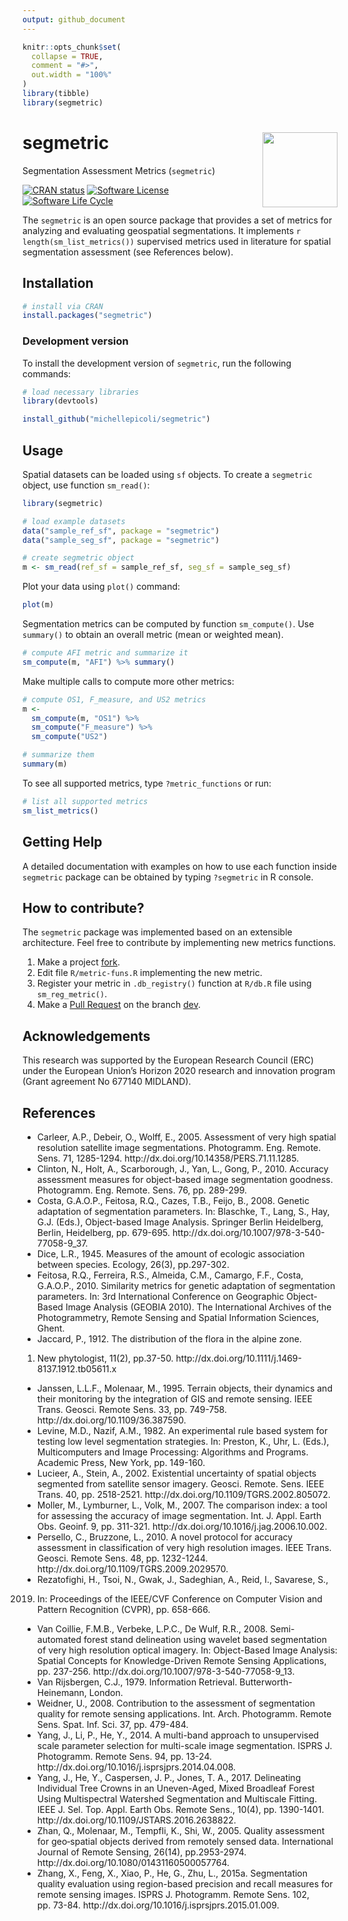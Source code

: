 ```yaml
---
output: github_document
---
```


<!-- README.md is generated from README.Rmd. Please edit that file -->


```r
knitr::opts_chunk$set(
  collapse = TRUE,
  comment = "#>",
  out.width = "100%"
)
library(tibble)
library(segmetric)
```

# segmetric <img src="man/figures/logo.png" align="right" width="120"/>

Segmentation Assessment Metrics (`segmetric`)

<!-- badges: start -->

[![CRAN status](https://www.r-pkg.org/badges/version/segmetric)](https://cran.r-project.org/package=segmetric)
[![Software
License](https://img.shields.io/badge/license-MIT-green)](https://github.com/michellepicoli/segmetric/blob/main/LICENSE)
[![Software Life
Cycle](https://img.shields.io/badge/lifecycle-stable-brightgreen.svg)](https://lifecycle.r-lib.org/articles/stages.html)
<!-- badges: end -->

The `segmetric` is an open source package that provides a set of metrics for analyzing and evaluating geospatial segmentations. It implements `r length(sm_list_metrics())` supervised metrics used in literature for spatial segmentation assessment (see References below).

## Installation

``` r
# install via CRAN 
install.packages("segmetric")
```

### Development version

To install the development version of `segmetric`, run the following
commands:

```r
# load necessary libraries
library(devtools)

install_github("michellepicoli/segmetric")
```

## Usage

Spatial datasets can be loaded using `sf` objects.
To create a `segmetric` object, use function `sm_read()`: 

```r
library(segmetric)

# load example datasets
data("sample_ref_sf", package = "segmetric")
data("sample_seg_sf", package = "segmetric")

# create segmetric object
m <- sm_read(ref_sf = sample_ref_sf, seg_sf = sample_seg_sf)
```

Plot your data  using `plot()` command:

```r
plot(m)
```

Segmentation metrics can be computed by function `sm_compute()`.
Use `summary()` to obtain an overall metric (mean or weighted mean).

```r
# compute AFI metric and summarize it
sm_compute(m, "AFI") %>% summary()

```

Make multiple calls to compute more other metrics:

```r
# compute OS1, F_measure, and US2 metrics
m <- 
  sm_compute(m, "OS1") %>%
  sm_compute("F_measure") %>%
  sm_compute("US2")

# summarize them
summary(m)
```

To see all supported metrics, type `?metric_functions` or run:

```r

# list all supported metrics
sm_list_metrics()
```

## Getting Help

A detailed documentation with examples on how to use each function inside 
`segmetric` package can be obtained by typing `?segmetric` in R console.

## How to contribute?

The `segmetric` package was implemented based on an extensible architecture.
Feel free to contribute by implementing new metrics functions.

1.  Make a project
    [fork](https://docs.github.com/en/github/getting-started-with-github/fork-a-repo).
2.  Edit file `R/metric-funs.R` implementing the new metric.
3.  Register your metric in `.db_registry()` function at `R/db.R` file using `sm_reg_metric()`.
4.  Make a [Pull
    Request](https://docs.github.com/en/github/collaborating-with-issues-and-pull-requests/creating-a-pull-request)
    on the branch [dev](https://github.com/michellepicoli/segmetric/tree/dev).

## Acknowledgements

This research was supported by the European Research Council (ERC) under the 
European Union's Horizon 2020 research and innovation program (Grant agreement 
No 677140 MIDLAND).

## References

- Carleer, A.P., Debeir, O., Wolff, E., 2005. Assessment of very high spatial resolution satellite image segmentations. Photogramm. Eng. Remote. Sens. 71, 1285-1294. http://dx.doi.org/10.14358/PERS.71.11.1285.
- Clinton, N., Holt, A., Scarborough, J., Yan, L., Gong, P., 2010. Accuracy assessment measures for object-based image segmentation goodness. Photogramm. Eng. Remote. Sens. 76, pp. 289-299.
- Costa, G.A.O.P., Feitosa, R.Q., Cazes, T.B., Feijo, B., 2008. Genetic adaptation of segmentation parameters. In: Blaschke, T., Lang, S., Hay, G.J. (Eds.), Object-based Image Analysis. Springer Berlin Heidelberg, Berlin, Heidelberg, pp. 679-695. http://dx.doi.org/10.1007/978-3-540-77058-9_37.
- Dice, L.R., 1945. Measures of the amount of ecologic association between 
species. Ecology, 26(3), pp.297-302.
- Feitosa, R.Q., Ferreira, R.S., Almeida, C.M., Camargo, F.F., Costa, G.A.O.P., 2010. Similarity metrics for genetic adaptation of segmentation parameters. In: 3rd International Conference on Geographic Object-Based Image Analysis (GEOBIA 2010). The International Archives of the Photogrammetry, Remote Sensing and Spatial Information Sciences, Ghent.
- Jaccard, P., 1912. The distribution of the flora in the alpine zone. 
1. New phytologist, 11(2), pp.37-50. http://dx.doi.org/10.1111/j.1469-8137.1912.tb05611.x
- Janssen, L.L.F., Molenaar, M., 1995. Terrain objects, their dynamics and their monitoring by the integration of GIS and remote sensing. IEEE Trans. Geosci. Remote Sens. 33, pp. 749-758. http://dx.doi.org/10.1109/36.387590.
- Levine, M.D., Nazif, A.M., 1982. An experimental rule based system for testing low level segmentation strategies. In: Preston, K., Uhr, L. (Eds.), Multicomputers and Image Processing: Algorithms and Programs. Academic Press, New York, pp. 149-160.
- Lucieer, A., Stein, A., 2002. Existential uncertainty of spatial objects segmented from satellite sensor imagery. Geosci. Remote. Sens. IEEE Trans. 40, pp. 2518-2521. http://dx.doi.org/10.1109/TGRS.2002.805072.
- Moller, M., Lymburner, L., Volk, M., 2007. The comparison index: a tool for assessing the accuracy of image segmentation. Int. J. Appl. Earth Obs. Geoinf. 9, pp. 311-321. http://dx.doi.org/10.1016/j.jag.2006.10.002.
- Persello, C., Bruzzone, L., 2010. A novel protocol for accuracy assessment in classification of very high resolution images. IEEE Trans. Geosci. Remote Sens. 48, pp. 1232-1244. http://dx.doi.org/10.1109/TGRS.2009.2029570.
- Rezatofighi, H., Tsoi, N., Gwak, J., Sadeghian, A., Reid, I., Savarese, S.,
2019. In: Proceedings of the IEEE/CVF Conference on Computer Vision and 
Pattern Recognition (CVPR), pp. 658-666.
- Van Coillie, F.M.B., Verbeke, L.P.C., De Wulf, R.R., 2008. Semi-automated forest stand delineation using wavelet based segmentation of very high resolution optical imagery. In: Object-Based Image Analysis: Spatial Concepts for Knowledge-Driven Remote Sensing Applications, pp. 237-256. http://dx.doi.org/10.1007/978-3-540-77058-9_13.
- Van Rijsbergen, C.J., 1979. Information Retrieval. Butterworth-Heinemann, London.
- Weidner, U., 2008. Contribution to the assessment of segmentation quality for remote sensing applications. Int. Arch. Photogramm. Remote Sens. Spat. Inf. Sci. 37, pp. 479-484.
- Yang, J., Li, P., He, Y., 2014. A multi-band approach to unsupervised
scale parameter selection for multi-scale image segmentation. ISPRS J.
Photogramm. Remote Sens. 94, pp. 13-24.
http://dx.doi.org/10.1016/j.isprsjprs.2014.04.008.
- Yang, J., He, Y., Caspersen, J. P., Jones, T. A., 2017. Delineating
Individual Tree Crowns in an Uneven-Aged, Mixed Broadleaf Forest Using
Multispectral Watershed Segmentation and Multiscale Fitting.
IEEE J. Sel. Top. Appl. Earth Obs. Remote Sens., 10(4), pp. 1390-1401.
http://dx.doi.org/10.1109/JSTARS.2016.2638822.
- Zhan, Q., Molenaar, M., Tempfli, K., Shi, W., 2005. Quality assessment 
for geo‐spatial objects derived from remotely sensed data. International 
Journal of Remote Sensing, 26(14), pp.2953-2974. 
http://dx.doi.org/10.1080/01431160500057764.
- Zhang, X., Feng, X., Xiao, P., He, G., Zhu, L., 2015a. Segmentation quality evaluation using region-based precision and recall measures for remote sensing images. ISPRS J. Photogramm. Remote Sens. 102, pp. 73-84. http://dx.doi.org/10.1016/j.isprsjprs.2015.01.009.
